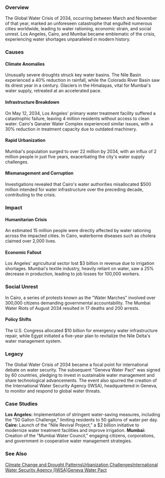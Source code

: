 ### Overview
The Global Water Crisis of 2034, occurring between March and November of that year, marked an unforeseen catastrophe that engulfed numerous cities worldwide, leading to water rationing, economic strain, and social unrest. Los Angeles, Cairo, and Mumbai became emblematic of the crisis, experiencing water shortages unparalleled in modern history.

### Causes
#### Climate Anomalies
Unusually severe droughts struck key water basins. The Nile Basin experienced a 40% reduction in rainfall, while the Colorado River Basin saw its driest year in a century. Glaciers in the Himalayas, vital for Mumbai's water supply, retreated at an accelerated pace.

#### Infrastructure Breakdown
On May 12, 2034, Los Angeles' primary water treatment facility suffered a catastrophic failure, leaving 4 million residents without access to clean water. Cairo's Qanater Water Complex experienced similar issues, with a 30% reduction in treatment capacity due to outdated machinery.

#### Rapid Urbanization
Mumbai's population surged to over 22 million by 2034, with an influx of 2 million people in just five years, exacerbating the city's water supply challenges.

#### Mismanagement and Corruption
Investigations revealed that Cairo's water authorities misallocated $500 million intended for water infrastructure over the preceding decade, contributing to the crisis.

### Impact
#### Humanitarian Crisis
An estimated 15 million people were directly affected by water rationing across the impacted cities. In Cairo, waterborne diseases such as cholera claimed over 2,000 lives.

#### Economic Fallout
Los Angeles' agricultural sector lost $3 billion in revenue due to irrigation shortages. Mumbai's textile industry, heavily reliant on water, saw a 25% decrease in production, leading to job losses for 100,000 workers.

### Social Unrest
In Cairo, a series of protests known as the "Water Marches" involved over 300,000 citizens demanding governmental accountability. The Mumbai Water Riots of August 2034 resulted in 17 deaths and 200 arrests.

#### Policy Shifts
The U.S. Congress allocated $10 billion for emergency water infrastructure repair, while Egypt initiated a five-year plan to revitalize the Nile Delta's water management system.

### Legacy
The Global Water Crisis of 2034 became a focal point for international debate on water security. The subsequent "Geneva Water Pact" was signed by 60 countries, pledging to invest in sustainable water management and share technological advancements. The event also spurred the creation of the International Water Security Agency (IWSA), headquartered in Geneva, to monitor and respond to global water threats.

### Case Studies
**Los Angeles:** Implementation of stringent water-saving measures, including the "50 Gallon Challenge," limiting residents to 50 gallons of water per day. **Cairo:** Launch of the "Nile Revival Project," a $2 billion initiative to modernize water treatment facilities and improve irrigation. **Mumbai:** Creation of the "Mumbai Water Council," engaging citizens, corporations, and government in cooperative water management strategies.

### See Also
[Climate Change and Drought Patterns](https://starholder.xyz/index.php?title=Climate_Change_and_Drought_Patterns&action=edit&redlink=1)[Urbanization Challenges](https://starholder.xyz/index.php?title=Urbanization_Challenges&action=edit&redlink=1)[International Water Security Agency (IWSA)](https://starholder.xyz/index.php?title=International_Water_Security_Agency_(IWSA)&action=edit&redlink=1)[Geneva Water Pact](https://starholder.xyz/index.php?title=Geneva_Water_Pact&action=edit&redlink=1)
